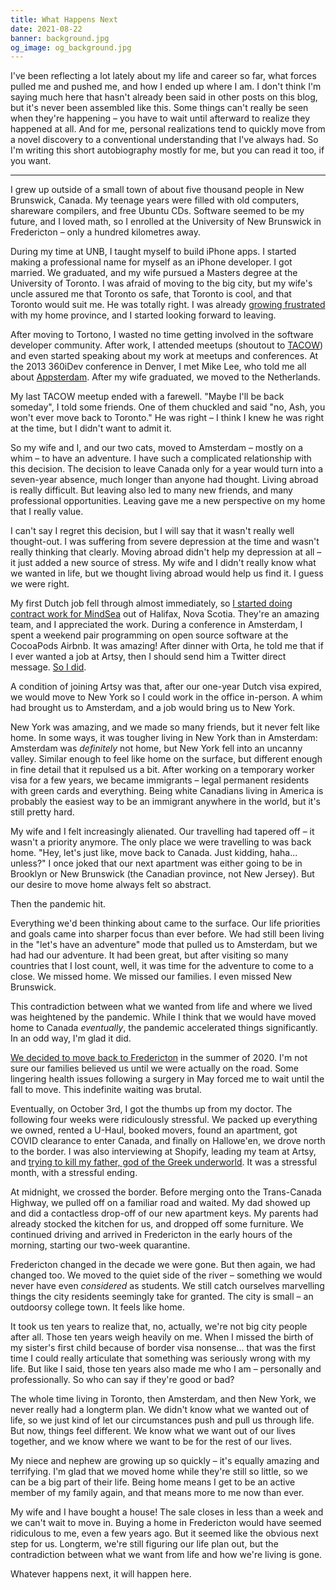 ```yaml
---
title: What Happens Next
date: 2021-08-22
banner: background.jpg
og_image: og_background.jpg
---
```


I've been reflecting a lot lately about my life and career so far, what forces pulled me and pushed me, and how I ended up where I am. I don't think I'm saying much here that hasn't already been said in other posts on this blog, but it's never been assembled like this. Some things can't really be seen when they're happening – you have to wait until afterward to realize they happened at all. And for me, personal realizations tend to quickly move from a novel discovery to a conventional understanding that I've always had. So I'm writing this short autobiography mostly for me, but you can read it too, if you want.

---

I grew up outside of a small town of about five thousand people in New Brunswick, Canada. My teenage years were filled with old computers, shareware compilers, and free Ubuntu CDs. Software seemed to be my future, and I loved math, so I enrolled at the University of New Brunswick in Fredericton – only a hundred kilometres away.

During my time at UNB, I taught myself to build iPhone apps. I started making a professional name for myself as an iPhone developer. I got married. We graduated, and my wife pursued a Masters degree at the University of Toronto. I was afraid of moving to the big city, but my wife's uncle assured me that Toronto os safe, that Toronto is cool, and that Toronto would suit me. He was totally right. I was already [growing frustrated](/blog/leaving-new-brunswick-its-the-politics/) with my home province, and I started looking forward to leaving.

After moving to Tortono, I wasted no time getting involved in the software developer community. After work, I attended meetups (shoutout to [TACOW](https://tacow.org)) and even started speaking about my work at meetups and conferences. At the 2013 360iDev conference in Denver, I met Mike Lee, who told me all about [Appsterdam](https://twitter.com/appsterdam). After my wife graduated, we moved to the Netherlands.

My last TACOW meetup ended with a farewell. "Maybe I'll be back someday", I told some friends. One of them chuckled and said "no, Ash, you won't ever move back to Toronto." He was right – I think I knew he was right at the time, but I didn't want to admit it.

<Instagram url="https://www.instagram.com/p/kfeaYOjBkX/" />

So my wife and I, and our two cats, moved to Amsterdam – mostly on a whim – to have an adventure. I have such a complicated relationship with this decision. The decision to leave Canada only for a year would turn into a seven-year absence, much longer than anyone had thought. Living abroad is really difficult. But leaving also led to many new friends, and many professional opportunities. Leaving gave me a new perspective on my home that I really value.

I can't say I regret this decision, but I will say that it wasn't really well thought-out. I was suffering from severe depression at the time and wasn't really thinking that clearly. Moving abroad didn't help my depression at all – it just added a new source of stress. My wife and I didn't really know what we wanted in life, but we thought living abroad would help us find it. I guess we were right.

My first Dutch job fell through almost immediately, so [I started doing contract work for MindSea](/blog/up-and-running-with-mindsea/) out of Halifax, Nova Scotia. They're an amazing team, and I appreciated the work. During a conference in Amsterdam, I spent a weekend pair programming on open source software at the CocoaPods Airbnb. It was amazing! After dinner with Orta, he told me that if I ever wanted a job at Artsy, then I should send him a Twitter direct message. [So I did](/blog/new-job/).

A condition of joining Artsy was that, after our one-year Dutch visa expired, we would move to New York so I could work in the office in-person. A whim had brought us to Amsterdam, and a job would bring us to New York.

<Narrow>

<Instagram url="https://www.instagram.com/p/0ngWbpDBpZ/" />

</Narrow>

New York was amazing, and we made so many friends, but it never felt like home. In some ways, it was tougher living in New York than in Amsterdam: Amsterdam was _definitely_ not home, but New York fell into an uncanny valley. Similar enough to feel like home on the surface, but different enough in fine detail that it repulsed us a bit. After working on a temporary worker visa for a few years, we became immigrants – legal permanent residents with green cards and everything. Being white Canadians living in America is probably the easiest way to be an immigrant anywhere in the world, but it's still pretty hard.

My wife and I felt increasingly alienated. Our travelling had tapered off – it wasn't a priority anymore. The only place we were travelling to was back home. "Hey, let's just like, move back to Canada. Just kidding, haha... unless?" I once joked that our next apartment was either going to be in Brooklyn or New Brunswick (the Canadian province, not New Jersey). But our desire to move home always felt so abstract.

Then the pandemic hit.

Everything we'd been thinking about came to the surface. Our life priorities and goals came into sharper focus than ever before. We had still been living in the "let's have an adventure" mode that pulled us to Amsterdam, but we had had our adventure. It had been great, but after visiting so many countries that I lost count, well, it was time for the adventure to come to a close. We missed home. We missed our families. I even missed New Brunswick.

This contradiction between what we wanted from life and where we lived was heightened by the pandemic. While I think that we would have moved home to Canada _eventually_, the pandemic accelerated things significantly. In an odd way, I'm glad it did.

<Tweet tweetID="1409238088224755718" />

[We decided to move back to Fredericton](/blog/moving-home-to-new-brunswick/) in the summer of 2020. I'm not sure our families believed us until we were actually on the road. Some lingering health issues following a surgery in May forced me to wait until the fall to move. This indefinite waiting was brutal.

Eventually, on October 3rd, I got the thumbs up from my doctor. The following four weeks were ridiculously stressful. We packed up everything we owned, rented a U-Haul, booked movers, found an apartment, got COVID clearance to enter Canada, and finally on Hallowe'en, we drove north to the border. I was also interviewing at Shopify, leading my team at Artsy, and [trying to kill my father, god of the Greek underworld](https://www.supergiantgames.com/games/hades/). It was a stressful month, with a stressful ending.

At midnight, we crossed the border. Before merging onto the Trans-Canada Highway, we pulled off on a familiar road and waited. My dad showed up and did a contactless drop-off of our new apartment keys. My parents had already stocked the kitchen for us, and dropped off some furniture. We continued driving and arrived in Fredericton in the early hours of the morning, starting our two-week quarantine.

Fredericton changed in the decade we were gone. But then again, we had changed too. We moved to the quiet side of the river – something we would never have even _considered_ as students. We still catch ourselves marvelling things the city residents seemingly take for granted. The city is small – an outdoorsy college town. It feels like home.

It took us ten years to realize that, no, actually, we're not big city people after all. Those ten years weigh heavily on me. When I missed the birth of my sister's first child because of border visa nonsense... that was the first time I could really articulate that something was seriously wrong with my life. But like I said, those ten years also made me who I am – personally and professionally. So who can say if they're good or bad?

The whole time living in Toronto, then Amsterdam, and then New York, we never really had a longterm plan. We didn't know what we wanted out of life, so we just kind of let our circumstances push and pull us through life. But now, things feel different. We know what we want out of our lives together, and we know where we want to be for the rest of our lives.

My niece and nephew are growing up so quickly – it's equally amazing and terrifying. I'm glad that we moved home while they're still so little, so we can be a big part of their life. Being home means I get to be an active member of my family again, and that means more to me now than ever.

My wife and I have bought a house! The sale closes in less than a week and we can't wait to move in. Buying a home in Fredericton would have seemed ridiculous to me, even a few years ago. But it seemed like the obvious next step for us. Longterm, we're still figuring our life plan out, but the contradiction between what we want from life and how we're living is gone.

Whatever happens next, it will happen here.
